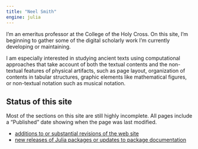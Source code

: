 ```yaml
---
title: "Neel Smith"
engine: julia
---
```




I'm an emeritus professor at the College of the Holy Cross.  On this site, I'm beginning to gather some of the digital scholarly work I'm currently developing or maintaining.


I am especially interested in studying ancient texts using computational approaches that take account of both the textual contents and the non-textual features of physical artifacts, such as page layout, organization of contents in tabular structures, graphic elements like mathematical figures, or non-textual notation such as musical notation.


## Status of this site

Most of the sections on this site are still highly incomplete. All pages include a "Published" date showing when the page was last modified. 


::: {.callout-tip appearance="minimal" title="<i class=\"bi bi-rss\"></i> RSS feeds to follow changes and news"}

- [additions to or substantial revisions of the web site](https://neelsmith.quarto.pub/posts.xml) 
- [new releases of Julia packages or updates to package documentation](https://neelsmith.quarto.pub/updates.xml)
:::